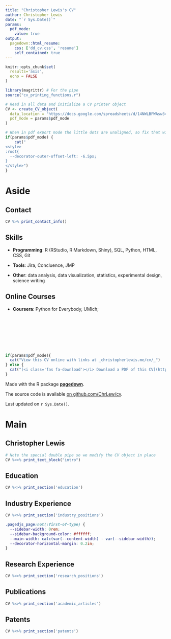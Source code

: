 ```yaml
---
title: "Christopher Lewis's CV"
author: Christopher Lewis
date: "`r Sys.Date()`"
params:
  pdf_mode:
    value: true
output:
  pagedown::html_resume:
    css: ['dd_cv.css', 'resume']
    self_contained: true
---
```


```r
knitr::opts_chunk$set(
  results='asis', 
  echo = FALSE
)

library(magrittr) # For the pipe
source("cv_printing_functions.r")

# Read in all data and initialize a CV printer object
CV <- create_CV_object(
  data_location = "https://docs.google.com/spreadsheets/d/14NWLBFWAsw34Ffb50Qk9urG8jUzGNPVwkCPKbALpd3w/edit?usp=sharing",  
  pdf_mode = params$pdf_mode
)

```


```r
# When in pdf export mode the little dots are unaligned, so fix that with some conditional CSS.
if(params$pdf_mode) {
    cat("
<style>
:root{
  --decorator-outer-offset-left: -6.5px;
}
</style>")
}
```


Aside
================================================================================
<!--
```r
# Build interactive network of positions colored by section
# and connected if they occurred in the same year
datadrivencv::build_network_logo(CV$entries_data)
```
-->

Contact {#contact}
--------------------------------------------------------------------------------

```r
CV %>% print_contact_info()
```

Skills {#skills}
--------------------------------------------------------------------------------

- <i class="fa fa-laptop"></i> **Programming**: R (RStudio, R Markdown, Shiny), SQL, Python, HTML, CSS, Git

- <i class="fa fa-toolbox"></i> **Tools**: Jira, Concluence, JMP
- <i class="fa fa-lightbulb-o"></i> **Other**: data analysis, data visualization, statistics, experimental design, science writing

Online Courses
--------------------------------------------------------------------------------

- **Coursera**: Python for Everybody, UMich;
<!--
Credentials
--------------------------------------------------------------------------------
-->

<br>
<br>
<br>
<br>
<br>
<br>

```r
if(params$pdf_mode){
  cat("View this CV online with links at _christopherlewis.me/cv/_")
} else {
  cat("[<i class='fas fa-download'></i> Download a PDF of this CV](https://github.com/ChrLew/cv/blob/main/Lewis_cv.pdf)")
}
```

Made with the R package [**pagedown**](https://github.com/rstudio/pagedown).

The source code is available [on github.com/ChrLew/cv](https://github.com/ChrLew/cv).

Last updated on `r Sys.Date()`.

Main
================================================================================

Christopher Lewis {#title}
--------------------------------------------------------------------------------

```r
# Note the special double pipe so we modify the CV object in place
CV %<>% print_text_block("intro") 
```



Education {data-icon=graduation-cap data-concise=true}
--------------------------------------------------------------------------------

```r
CV %<>% print_section('education')
```

Industry Experience {data-icon=suitcase}
--------------------------------------------------------------------------------

```r
CV %<>% print_section('industry_positions')
```


```css
.pagedjs_page:not(:first-of-type) {
  --sidebar-width: 0rem;
  --sidebar-background-color: #ffffff;
  --main-width: calc(var(--content-width) - var(--sidebar-width));
  --decorator-horizontal-margin: 0.2in;
}
```

Research Experience {data-icon=laptop}
--------------------------------------------------------------------------------

```r
CV %<>% print_section('research_positions')
```

Publications {data-icon=book}
--------------------------------------------------------------------------------

```r
CV %<>% print_section('academic_articles')
```

Patents {data-icon=award}
--------------------------------------------------------------------------------
```r
CV %<>% print_section('patents')
```
